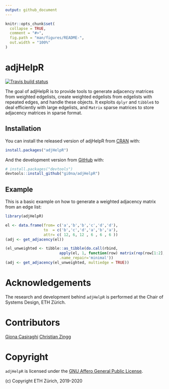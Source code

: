 ```yaml
---
output: github_document
---
```


<!-- README.md is generated from README.Rmd. Please edit that file -->

```r
knitr::opts_chunk$set(
  collapse = TRUE,
  comment = "#>",
  fig.path = "man/figures/README-",
  out.width = "100%"
)
```

# adjHelpR

<!-- badges: start -->
[![Travis build status](https://travis-ci.com/gi0na/adjHelpR.svg?branch=master)](https://travis-ci.com/gi0na/adjHelpR)
<!-- badges: end -->

The goal of adjHelpR is to provide tools to generate adjacency matrices from weighted edgelists, create weighted edgelists from edgelists with repeated edges, and handle these objects.
It exploits `dplyr` and `tibble`s to deal efficiently with large edgelists, and `Matrix` sparse matrices to store adjacency matrices in sparse format.

## Installation

You can install the released version of adjHelpR from [CRAN](https://CRAN.R-project.org) with:

``` r
install.packages("adjHelpR")
```

And the development version from [GitHub](https://github.com/) with:

``` r
# install.packages("devtools")
devtools::install_github("gi0na/adjHelpR")
```
## Example

This is a basic example on how to generate a weighted adjacency matrix from an edge list:

```r
library(adjHelpR)

el <- data.frame(from= c('a','b','b','c','d','d'),
                 to  = c('b','c','d','a','b','a'),
                 attr= c( 12, 6, 12 , 6 , 6 , 6 ))
(adj <- get_adjacency(el))

(el_unweighted <- tibble::as_tibble(do.call(rbind, 
                        apply(el, 1, function(row) matrix(rep(row[1:2], each=as.integer(row[3])), ncol = 2))), 
                        .name_repair='minimal'))
(adj <- get_adjacency(el_unweighted, multiedge = TRUE))
```

# Acknowledgements
The research and development behind `adjHelpR` is performed at the Chair of Systems Design, ETH Zürich.

# Contributors

[Giona Casiraghi](http://giona.info)
[Christian Zingg](https://www.sg.ethz.ch/team/people/czingg/)


# Copyright
`adjHelpR` is licensed under the [GNU Affero General Public License](https://choosealicense.com/licenses/agpl-3.0/).

\(c\) Copyright ETH Zürich, 2019-2020
